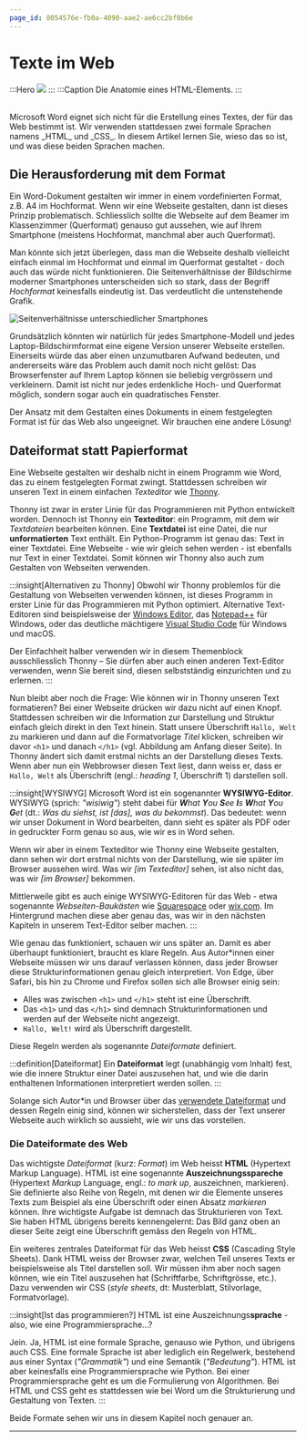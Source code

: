 ```yaml
---
page_id: 8054576e-fb0a-4090-aae2-ae6cc2bf8b6e
---
```


# Texte im Web
:::Hero
![](img/html-element-no-explanations.png)
:::
:::Caption
Die Anatomie eines HTML-Elements.
:::

<br/>
Microsoft Word eignet sich nicht für die Erstellung eines Textes, der für das Web bestimmt ist. Wir verwenden stattdessen zwei formale Sprachen namens _HTML_ und _CSS_. In diesem Artikel lernen Sie, wieso das so ist, und was diese beiden Sprachen machen.

## Die Herausforderung mit dem Format
Ein Word-Dokument gestalten wir immer in einem vordefinierten Format, z.B. A4 im Hochformat. Wenn wir eine Webseite gestalten, dann ist dieses Prinzip problematisch. Schliesslich sollte die Webseite auf dem Beamer im Klassenzimmer (Querformat) genauso gut aussehen, wie auf Ihrem Smartphone (meistens Hochformat, manchmal aber auch Querformat).

Man könnte sich jetzt überlegen, dass man die Webseite deshalb vielleicht einfach einmal im Hochformat und einmal im Querformat gestaltet - doch auch das würde nicht funktionieren. Die Seitenverhältnisse der Bildschirme moderner Smartphones unterscheiden sich so stark, dass der Begriff _Hochformat_ keinesfalls eindeutig ist. Das verdeutlicht die untenstehende Grafik.

![Seitenverhältnisse unterschiedlicher Smartphones](img/smartphone-aspect-ratios.jpg)

Grundsätzlich könnten wir natürlich für jedes Smartphone-Modell und jedes Laptop-Bildschirmformat eine eigene Version unserer Webseite erstellen. Einerseits würde das aber einen unzumutbaren Aufwand bedeuten, und andererseits wäre das Problem auch damit noch nicht gelöst: Das Browserfenster auf Ihrem Laptop können sie beliebig vergrössern und verkleinern. Damit ist nicht nur jedes erdenkliche Hoch- und Querformat möglich, sondern sogar auch ein quadratisches Fenster.

Der Ansatz mit dem Gestalten eines Dokuments in einem festgelegten Format ist für das Web also ungeeignet. Wir brauchen eine andere Lösung!

## Dateiformat statt Papierformat
Eine Webseite gestalten wir deshalb nicht in einem Programm wie Word, das zu einem festgelegten Format zwingt. Stattdessen schreiben wir unseren Text in einem einfachen _Texteditor_ wie [Thonny](https://thonny.org/).

Thonny ist zwar in erster Linie für das Programmieren mit Python entwickelt worden. Dennoch ist Thonny ein **Texteditor**: ein Programm, mit dem wir _Textdateien_ bearbeiten können. Eine **Textdatei** ist eine Datei, die nur **unformatierten** Text enthält. Ein Python-Programm ist genau das: Text in einer Textdatei. Eine Webseite - wie wir gleich sehen werden - ist ebenfalls nur Text in einer Textdatei. Somit können wir Thonny also auch zum Gestalten von Webseiten verwenden.

:::insight[Alternativen zu Thonny]
Obwohl wir Thonny problemlos für die Gestaltung von Webseiten verwenden können, ist dieses Programm in erster Linie für das Programmieren mit Python optimiert. Alternative Text-Editoren sind beispielsweise der [Windows Editor](https://de.wikipedia.org/wiki/Editor_(Windows)), das [Notepad++](https://notepad-plus-plus.org/) für Windows, oder das deutliche mächtigere [Visual Studio Code](https://code.visualstudio.com/) für Windows und macOS.

Der Einfachheit halber verwenden wir in diesem Themenblock ausschliesslich Thonny – Sie dürfen aber auch einen anderen Text-Editor verwenden, wenn Sie bereit sind, diesen selbstständig einzurichten und zu erlernen.
:::

Nun bleibt aber noch die Frage: Wie können wir in Thonny unseren Text formatieren? Bei einer Webseite drücken wir dazu nicht auf einen Knopf. Stattdessen schreiben wir die Information zur Darstellung und Struktur einfach gleich direkt in den Text hinein. Statt unsere Überschrift `Hallo, Welt` zu markieren und dann auf die Formatvorlage _Titel_ klicken, schreiben wir davor `<h1>` und danach `</h1>` (vgl. Abbildung am Anfang dieser Seite). In Thonny ändert sich damit erstmal nichts an der Darstellung dieses Texts. Wenn aber nun ein Webbrowser diesen Text liest, dann weiss er, dass er `Hallo, Welt` als Überschrift (engl.: _heading 1_, Überschrift 1) darstellen soll.

:::insight[WYSIWYG]
Microsoft Word ist ein sogenannter **WYSIWYG-Editor**. WYSIWYG (sprich: _"wisiwig"_) steht dabei für _**W**hat **Y**ou **S**ee **I**s **W**hat **Y**ou **G**et_ (dt.: _Was du siehst, ist \[das], was du bekommst_). Das bedeutet: wenn wir unser Dokument in Word bearbeiten, dann sieht es später als PDF oder in gedruckter Form genau so aus, wie wir es in Word sehen.

Wenn wir aber in einem Texteditor wie Thonny eine Webseite gestalten, dann sehen wir dort erstmal nichts von der Darstellung, wie sie später im Browser aussehen wird. Was wir _\[im Texteditor]_ sehen, ist also nicht das, was wir _\[im Browser]_ bekommen.

Mittlerweile gibt es auch einige WYSIWYG-Editoren für das Web - etwa sogenannte _Webseiten-Baukästen_ wie [Squarespace](https://de.squarespace.com/) oder [wix.com](https://www.wix.com/). Im Hintergrund machen diese aber genau das, was wir in den nächsten Kapiteln in unserem Text-Editor selber machen.
:::

Wie genau das funktioniert, schauen wir uns später an. Damit es aber überhaupt funktioniert, braucht es klare Regeln. Aus Autor*innen einer Webseite müssen wir uns darauf verlassen können, dass jeder Browser diese Strukturinformationen genau gleich interpretiert. Von Edge, über Safari, bis hin zu Chrome und Firefox sollen sich alle Browser einig sein:
- Alles was zwischen `<h1>` und `</h1>` steht ist eine Überschrift.
- Das `<h1>` und das `</h1>` sind demnach Strukturinformationen und werden auf der Webseite nicht angezeigt.
- `Hallo, Welt!` wird als Überschrift dargestellt.

Diese Regeln werden als sogenannte _Dateiformate_ definiert.

:::definition[Dateiformat]
Ein **Dateiformat** legt (unabhängig vom Inhalt) fest, wie die innere Struktur einer Datei auszusehen hat, und wie die darin enthaltenen Informationen interpretiert werden sollen.
:::

Solange sich Autor*in und Browser über das [verwendete Dateiformat](#die-dateiformate-des-web) und dessen Regeln einig sind, können wir sicherstellen, dass der Text unserer Webseite auch wirklich so aussieht, wie wir uns das vorstellen.

### Die Dateiformate des Web
Das wichtigste _Dateiformat_ (kurz: _Format_) im Web heisst **HTML** (Hypertext Markup Language). HTML ist eine sogenannte **Auszeichnungsspareche** (Hypertext _Markup_ Language, engl.: _to mark up_, auszeichnen, markieren). Sie definierte also Reihe von Regeln, mit denen wir die Elemente unseres Texts zum Beispiel als eine Überschrift oder einen Absatz _markieren_ können. Ihre wichtigste Aufgabe ist demnach das Strukturieren von Text. Sie haben HTML übrigens bereits kennengelernt: Das Bild ganz oben an dieser Seite zeigt eine Überschrift gemäss den Regeln von HTML.

Ein weiteres zentrales Dateiformat für das Web heisst **CSS** (Cascading Style Sheets). Dank HTML weiss der Browser zwar, welchen Teil unseres Texts er beispielsweise als Titel darstellen soll. Wir müssen ihm aber noch sagen können, wie ein Titel auszusehen hat (Schriftfarbe, Schriftgrösse, etc.). Dazu verwenden wir CSS (_style sheets_, dt: Musterblatt, Stilvorlage, Formatvorlage).

:::insight[Ist das programmieren?]
HTML ist eine Auszeichnungs**sprache** - also, wie eine Programmiersprache…?

Jein. Ja, HTML ist eine formale Sprache, genauso wie Python, und übrigens auch CSS. Eine formale Sprache ist aber lediglich ein Regelwerk, bestehend aus einer Syntax (_"Grammatik"_) und eine Semantik (_"Bedeutung"_). HTML ist aber keinesfalls eine Programmiersprache wie Python. Bei einer Programmiersprache geht es um die Formulierung von Algorithmen. Bei HTML und CSS geht es stattdessen wie bei Word um die Strukturierung und Gestaltung von Texten.
:::

Beide Formate sehen wir uns in diesem Kapitel noch genauer an.

---
